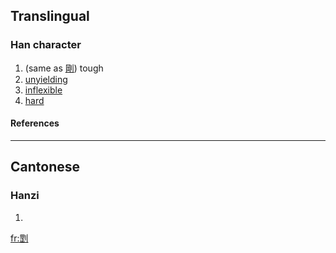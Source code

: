 ==Translingual==
===Han character===
{{Han char|rn=18|rad=刀|as=10|sn=12|four=|canj=田一中弓 (WMLN)}}
# (same as [[剛]]) tough
# [[unyielding]]
# [[inflexible]]
# [[hard]]
====References====
{{Han ref|kx=0142.470|hdz=10350.080|uh=34FB|ud=13563}}

----
==Cantonese==
===Hanzi===
{{yue-hanzi|jyut=|y=gong1}}
# {{defn|Cantonese}}

[[fr:㓻]]